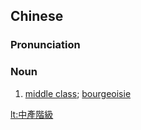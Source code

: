 {{also|中産階級|中产阶级}}
==Chinese==
{{zh-forms|s=中产阶级|type=112}}

===Pronunciation===
{{zh-pron
|m=zhōngchǎn jiējí
|c=zung1 caan2 gaai1 kap1
|mn=tiong-sán-kai-kip
|cat=n
}}

===Noun===
{{zh-noun}}

# [[middle class]]; [[bourgeoisie]]

[[lt:中產階級]]